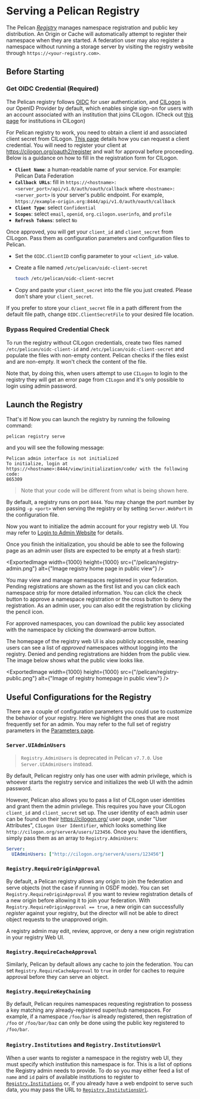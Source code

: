 
# Serving a Pelican Registry

The Pelican [*Registry*](../index.mdx#registry-service) manages namespace registration and public key distribution. An Origin or Cache will automatically attempt to register their namespace when they are started. A federation user may also register a namespace without running a storage server by visiting the registry website through `https://<your-registry.com>`.

## Before Starting

### Get OIDC Credential (Required)

The Pelican registry follows [OIDC](https://openid.net/developers/how-connect-works/) for user authentication, and [CILogon](https://www.cilogon.org/) is our OpenID Provider by default, which enables single sign-on for users with an account associated with an institution that joins CILogon. (Check out [this page](https://cilogon.org) for institutions in CILogon)

For Pelican registry to work, you need to obtain a client id and associated client secret from CILogon. [This page](https://www.cilogon.org/oidc#h.p_ID_38) details how you can request a client credential. You will need to register your client at https://cilogon.org/oauth2/register and wait for approval before proceeding. Below is a guidance on how to fill in the registration form for CILogon.

* **`Client Name`**: a human-readable name of your service. For example: Pelican Data Federation
* **`Callback URLs`**: fill in `https://<hostname>:<server_port>/api/v1.0/auth/oauth/callback` where `<hostname>:<server_port>` is your server's public endpoint. For example, `https://example-origin.org:8444/api/v1.0/auth/oauth/callback`
* **`Client Type`**: select `Confidential`
* **`Scopes`**: select `email`, `openid`, `org.cilogon.userinfo`, and `profile`
* **`Refresh Tokens`**: select `No`

Once approved, you will get your `client_id` and `client_secret` from CILogon. Pass them as configuration parameters and configuration files to Pelican.

* Set the `OIDC.ClientID` config parameter to your `<client_id>` value.
* Create a file named `/etc/pelican/oidc-client-secret`

  ```bash copy
  touch /etc/pelican/oidc-client-secret
  ```

* Copy and paste your `client_secret` into the file you just created. Please don't share your `client_secret`.

If you prefer to store your `client_secret` file in a path different from the default file path, change `OIDC.ClientSecretFile` to your desired file location.


### Bypass Required Credential Check

To run the registry without CILogon credentials, create two files named `/etc/pelican/oidc-client-id` and `/etc/pelican/oidc-client-secret` and populate the files with non-empty content. Pelican checks if the files exist and are non-empty. It won't check the content of the file.

Note that, by doing this, when users attempt to use `CILogon` to login to the registry they will get an error page from `CILogon` and it's only possible to login using admin password.


## Launch the Registry

That's it! Now you can launch the registry by running the following command:

```bash copy
pelican registry serve
```

and you will see the following message:

```console
Pelican admin interface is not initialized
To initialize, login at https://<hostname>:8444/view/initialization/code/ with the following code:
865309
```

> Note that your code will be different from what is being shown here.

By default, a registry runs on port `8444`. You may change the port number by passing `-p <port>` when serving
the registry or by setting `Server.WebPort` in the configuration file.

Now you want to initialize the admin account for your registry web UI. You may refer to [Login to Admin Website](./serving_an_origin.mdx#login-to-admin-website) for details.

Once you finish the initialization, you should be able to see the following page as an admin user (lists are expected to be empty at a fresh start):

<ExportedImage width={1000} height={1000} src={"/pelican/registry-admin.png"} alt={"Image registry home page in public view"} />

You may view and manage namespaces registered in your federation. Pending registrations are shown as the first list and you can click each namespace strip for more detailed information. You can click the check button to approve a namespace registration or the cross button to deny the registration. As an admin user, you can also edit the registration by clicking the pencil icon.

For approved namespaces, you can download the public key associated with the namespace by clicking the downward-arrow button.

The homepage of the registry web UI is also publicly accessible, meaning users can see a list of *approved* namespaces without logging into the registry. Denied and pending registrations are hidden from the public view. The image below shows what the public view looks like.

<ExportedImage width={1000} height={1000} src={"/pelican/registry-public.png"} alt={"Image of registry homepage in public view"} />

## Useful Configurations for the Registry

There are a couple of configuration parameters you could use to customize the behavior of your registry. Here we highlight the ones that are most frequently set for an admin. You may refer to the full set of registry parameters in the [Parameters page](./parameters.mdx#Registry-DbLocation).

### `Server.UIAdminUsers`

> `Registry.AdminUsers` is deprecated in Pelican `v7.7.0`. Use `Server.UIAdminUsers` instead.

By default, Pelican registry only has one user with admin privilege, which is whoever starts the registry service and initializes the web UI with the admin password.

However, Pelican also allows you to pass a list of CILogon user identities and grant them the admin privilege. This requires you have your CILogon `client_id` and `client_secret` set up. The user identity of each admin user can be found on their https://cilogon.org/ user page, under "User Attributes", `CILogon User Identifier`, which looks something like `http://cilogon.org/serverA/users/123456`. Once you have the identifiers, simply pass them as an array to `Registry.AdminUsers`:

```yaml
Server:
  UIAdminUsers: ["http://cilogon.org/serverA/users/123456"]
```


### `Registry.RequireOriginApproval`

By default, a Pelican registry allows any origin to join the federation and serve objects (not the case if running in OSDF mode). You can set `Registry.RequireOriginApproval` if you want to review registration details of a new origin before allowing it to join your federation. With `Registry.RequireOriginApproval == true`, a new origin can successfully *register* against your registry, but the director will not be able to direct object requests to the unapproved origin.

A registry admin may edit, review, approve, or deny a new origin registration in your registry Web UI.

### `Registry.RequireCacheApproval`

Similarly, Pelican by default allows any cache to join the federation. You can set `Registry.RequireCacheApproval` to `true` in order for caches to require approval before they can serve an object.

### `Registry.RequireKeyChaining`

By default, Pelican requires namespaces requesting registration to possess a key matching any already-registered super/sub namespaces. For example, if a namespace `/foo/bar` is already registered, then registration of `/foo` or `/foo/bar/baz` can only be done using the public key registered to `/foo/bar`.

### `Registry.Institutions` and `Registry.InstitutionsUrl`

When a user wants to register a namespace in the registry web UI, they must specify which institution this namespace is for. This is a list of options the Registry admin needs to provide. To do so you may either feed a list of `name` and `id` pairs of available institutions to register to [`Registry.Institutions`](../parameters.mdx#Registry-Institutions) or, if you already have a web endpoint to serve such data, you may pass the URL to [`Registry.InstitutionsUrl`](../parameters.mdx#Registry-InstitutionsUrl).
